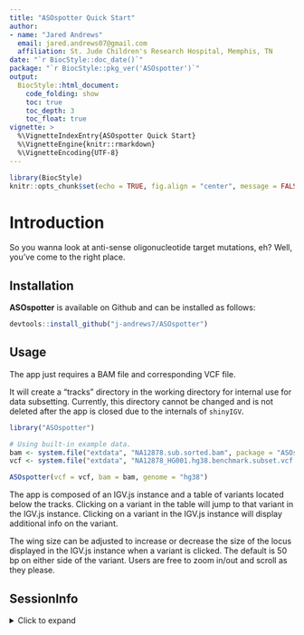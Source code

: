 ```yaml
---
title: "ASOspotter Quick Start"
author: 
- name: "Jared Andrews"
  email: jared.andrews07@gmail.com
  affiliation: St. Jude Children's Research Hospital, Memphis, TN
date: "`r BiocStyle::doc_date()`"
package: "`r BiocStyle::pkg_ver('ASOspotter')`"
output: 
  BiocStyle::html_document:
    code_folding: show
    toc: true
    toc_depth: 3
    toc_float: true	 
vignette: >
  %\VignetteIndexEntry{ASOspotter Quick Start}
  %\VignetteEngine{knitr::rmarkdown}
  %\VignetteEncoding{UTF-8}
---
```


```r
library(BiocStyle)
knitr::opts_chunk$set(echo = TRUE, fig.align = "center", message = FALSE, warning = FALSE)
```

# Introduction

So you wanna look at anti-sense oligonucleotide target mutations, eh? Well, you've come to the right place.

## Installation

**ASOspotter** is available on Github and can be installed as follows:

```r
devtools::install_github("j-andrews7/ASOspotter")
```

## Usage

The app just requires a BAM file and corresponding VCF file.

It will create a "tracks" directory in the working directory for internal use for data subsetting. 
Currently, this directory cannot be changed and is not deleted after the app is closed due to the internals of `shinyIGV`.

```r
library("ASOspotter")

# Using built-in example data.
bam <- system.file("extdata", "NA12878.sub.sorted.bam", package = "ASOspotter")
vcf <- system.file("extdata", "NA12878_HG001.hg38.benchmark.subset.vcf.gz", package = "ASOspotter")

ASOspotter(vcf = vcf, bam = bam, genome = "hg38")
```

The app is composed of an IGV.js instance and a table of variants located below the tracks. 
Clicking on a variant in the table will jump to that variant in the IGV.js instance. 
Clicking on a variant in the IGV.js instance will display additional info on the variant. 

The wing size can be adjusted to increase or decrease the size of the locus displayed in the IGV.js instance when a variant is clicked. 
The default is 50 bp on either side of the variant. 
Users are free to zoom in/out and scroll as they please.

## SessionInfo

<details>

<summary>Click to expand</summary>

```r
sessionInfo()
```

</details>
